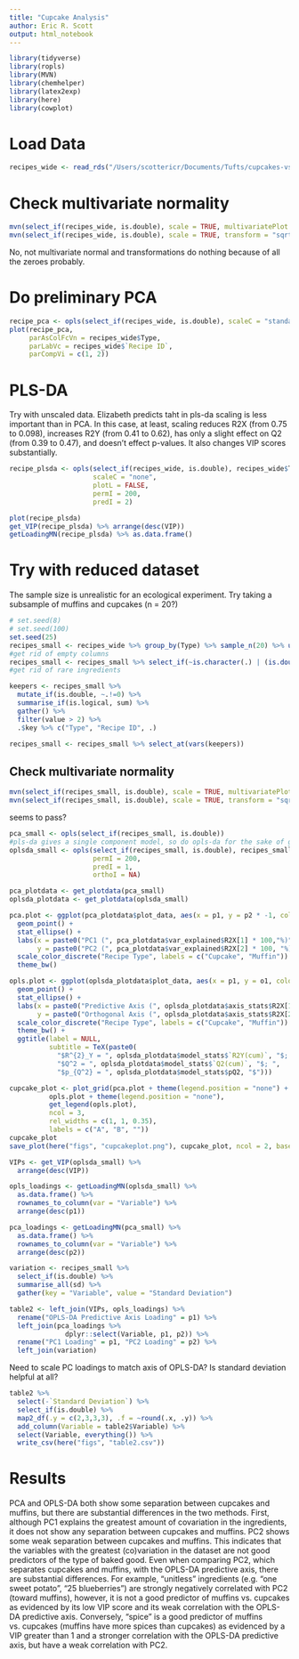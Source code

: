 ```yaml
---
title: "Cupcake Analysis"
author: Eric R. Scott
output: html_notebook
---
```

```r
library(tidyverse)
library(ropls)
library(MVN)
library(chemhelper)
library(latex2exp)
library(here)
library(cowplot)
```

# Load Data
```r
recipes_wide <- read_rds("/Users/scottericr/Documents/Tufts/cupcakes-vs-muffins/recipes_wide.rds")
```

# Check multivariate normality
```r
mvn(select_if(recipes_wide, is.double), scale = TRUE, multivariatePlot = "qq")
mvn(select_if(recipes_wide, is.double), scale = TRUE, transform = "sqrt", multivariatePlot = "qq")
```
No, not multivariate normal and transformations do nothing because of all the zeroes probably.  

# Do preliminary PCA
```r
recipe_pca <- opls(select_if(recipes_wide, is.double), scaleC = "standard", plotL = FALSE)
plot(recipe_pca,
     parAsColFcVn = recipes_wide$Type,
     parLabVc = recipes_wide$`Recipe ID`,
     parCompVi = c(1, 2))
```

# PLS-DA
Try with unscaled data.  Elizabeth predicts taht in pls-da scaling is less important than in PCA.
In this case, at least, scaling reduces R2X (from 0.75 to 0.098), increases R2Y (from 0.41 to 0.62), has only a slight effect on Q2 (from 0.39 to 0.47), and doesn't effect p-values.  It also changes VIP scores substantially.
```r
recipe_plsda <- opls(select_if(recipes_wide, is.double), recipes_wide$Type,
                     scaleC = "none",
                     plotL = FALSE,
                     permI = 200,
                     predI = 2)

plot(recipe_plsda)
get_VIP(recipe_plsda) %>% arrange(desc(VIP))
getLoadingMN(recipe_plsda) %>% as.data.frame()
```

# Try with reduced dataset
The sample size is unrealistic for an ecological experiment.  Try taking a subsample of muffins and cupcakes (n = 20?)

```r
# set.seed(8)
# set.seed(100)
set.seed(25)
recipes_small <- recipes_wide %>% group_by(Type) %>% sample_n(20) %>% ungroup()
#get rid of empty columns
recipes_small <- recipes_small %>% select_if(~is.character(.) | (is.double(.) & var(.) != 0))
#get rid of rare ingredients

keepers <- recipes_small %>%
  mutate_if(is.double, ~.!=0) %>%
  summarise_if(is.logical, sum) %>% 
  gather() %>%
  filter(value > 2) %>% 
  .$key %>% c("Type", "Recipe ID", .)

recipes_small <- recipes_small %>% select_at(vars(keepers))
```

## Check multivariate normality
```r
mvn(select_if(recipes_small, is.double), scale = TRUE, multivariatePlot = "qq")
mvn(select_if(recipes_small, is.double), scale = TRUE, transform = "sqrt", multivariatePlot = "qq")
```
seems to pass?

```r
pca_small <- opls(select_if(recipes_small, is.double))
#pls-da gives a single component model, so do opls-da for the sake of getting a plot.
oplsda_small <- opls(select_if(recipes_small, is.double), recipes_small$Type,
                     permI = 200,
                     predI = 1,
                     orthoI = NA)
```
```r
pca_plotdata <- get_plotdata(pca_small)
oplsda_plotdata <- get_plotdata(oplsda_small)
```
```r
pca.plot <- ggplot(pca_plotdata$plot_data, aes(x = p1, y = p2 * -1, color = recipes_small$Type)) +
  geom_point() +
  stat_ellipse() +
  labs(x = paste0("PC1 (", pca_plotdata$var_explained$R2X[1] * 100,"%)"),
       y = paste0("PC2 (", pca_plotdata$var_explained$R2X[2] * 100, "%)")) +
  scale_color_discrete("Recipe Type", labels = c("Cupcake", "Muffin")) +
  theme_bw()
```
```r
opls.plot <- ggplot(oplsda_plotdata$plot_data, aes(x = p1, y = o1, color = y1)) +
  geom_point() +
  stat_ellipse() +
  labs(x = paste0("Predictive Axis (", oplsda_plotdata$axis_stats$R2X[1] * 100,"%)"),
       y = paste0("Orthogonal Axis (", oplsda_plotdata$axis_stats$R2X[2] * 100, "%)")) +
  scale_color_discrete("Recipe Type", labels = c("Cupcake", "Muffin")) +
  theme_bw() +
  ggtitle(label = NULL,
          subtitle = TeX(paste0(
            "$R^{2}_Y = ", oplsda_plotdata$model_stats$`R2Y(cum)`, "$; ",
            "$Q^2 = ", oplsda_plotdata$model_stats$`Q2(cum)`, "$; ",
            "$p_{Q^2} = ", oplsda_plotdata$model_stats$pQ2, "$")))
```
```r
cupcake_plot <- plot_grid(pca.plot + theme(legend.position = "none") + ggtitle("", ""),
          opls.plot + theme(legend.position = "none"),
          get_legend(opls.plot),
          ncol = 3,
          rel_widths = c(1, 1, 0.35),
          labels = c("A", "B", ""))
cupcake_plot
save_plot(here("figs", "cupcakeplot.png"), cupcake_plot, ncol = 2, base_height = 3)
```

```r
VIPs <- get_VIP(oplsda_small) %>%
  arrange(desc(VIP))

opls_loadings <- getLoadingMN(oplsda_small) %>% 
  as.data.frame() %>% 
  rownames_to_column(var = "Variable") %>% 
  arrange(desc(p1))

pca_loadings <- getLoadingMN(pca_small) %>% 
  as.data.frame() %>% 
  rownames_to_column(var = "Variable") %>% 
  arrange(desc(p2))

variation <- recipes_small %>% 
  select_if(is.double) %>%
  summarise_all(sd) %>%
  gather(key = "Variable", value = "Standard Deviation")

table2 <- left_join(VIPs, opls_loadings) %>%
  rename("OPLS-DA Predictive Axis Loading" = p1) %>%
  left_join(pca_loadings %>%
              dplyr::select(Variable, p1, p2)) %>%
  rename("PC1 Loading" = p1, "PC2 Loading" = p2) %>%
  left_join(variation)
```


Need to scale PC loadings to match axis of OPLS-DA? Is standard deviation helpful at all?
```r
table2 %>%
  select(-`Standard Deviation`) %>%
  select_if(is.double) %>% 
  map2_df(.y = c(2,3,3,3), .f = ~round(.x, .y)) %>%
  add_column(Variable = table2$Variable) %>%
  select(Variable, everything()) %>% 
  write_csv(here("figs", "table2.csv"))
```


# Results
PCA and OPLS-DA both show some separation between cupcakes and muffins, but there are substantial differences in the two methods. First, although PC1 explains the greatest amount of covariation in the ingredients, it does not show any separation between cupcakes and muffins.  PC2 shows some weak separation between cupcakes and muffins.  This indicates that the variables with the greatest (co)variation in the dataset are not good predictors of the type of baked good.  Even when comparing PC2, which separates cupcakes and muffins, with the OPLS-DA predictive axis, there are substantial differences. For example, "unitless" ingredients (e.g. "one sweet potato", "25 blueberries") are strongly negatively correlated with PC2 (toward muffins), however, it is not a good predictor of muffins vs. cupcakes as evidenced by its low VIP score and its weak correlation with the OPLS-DA predictive axis. Conversely, "spice" is a good predictor of muffins vs. cupcakes (muffins have more spices than cupcakes) as evidenced by a VIP greater than 1 and a stronger correlation with the OPLS-DA predictive axis, but have a weak correlation with PC2.


